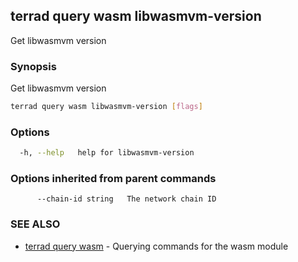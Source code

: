 ## terrad query wasm libwasmvm-version

Get libwasmvm version

### Synopsis

Get libwasmvm version

```sh Terrad
terrad query wasm libwasmvm-version [flags]
```

### Options

```sh Terrad
  -h, --help   help for libwasmvm-version
```

### Options inherited from parent commands

```
      --chain-id string   The network chain ID
```

### SEE ALSO

* [terrad query wasm](terrad_query_wasm.md)	 - Querying commands for the wasm module



